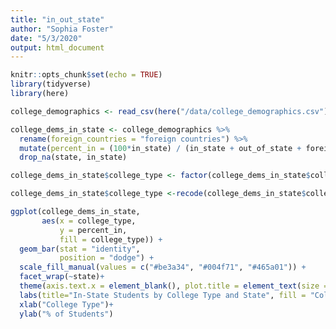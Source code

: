```yaml
---
title: "in_out_state"
author: "Sophia Foster"
date: "5/3/2020"
output: html_document
---
```


```r
knitr::opts_chunk$set(echo = TRUE)
library(tidyverse)
library(here)
```

```r
college_demographics <- read_csv(here("/data/college_demographics.csv"))
```

```r
college_dems_in_state <- college_demographics %>%
  rename(foreign_countries = "foreign countries") %>%
  mutate(percent_in = (100*in_state) / (in_state + out_of_state + foreign_countries + unknown_residence))%>%
  drop_na(state, in_state)

college_dems_in_state$college_type <- factor(college_dems_in_state$college_type, levels = c("Public, 2-year", "Public, 4-year or above", "Private not-for-profit, 4-year or above"))
```

```r
college_dems_in_state$college_type <-recode(college_dems_in_state$college_type, "Private not-for-profit, 4-year or above" = "Private, 4-Year or above")
```

```r
ggplot(college_dems_in_state, 
       aes(x = college_type, 
           y = percent_in,
           fill = college_type)) + 
  geom_bar(stat = "identity", 
           position = "dodge") +
  scale_fill_manual(values = c("#be3a34", "#004f71", "#465a01")) +
  facet_wrap(~state)+
  theme(axis.text.x = element_blank(), plot.title = element_text(size = 24), axis.title=element_text(size=18), legend.text=element_text(size=16), legend.title=element_text(size=18))+
  labs(title="In-State Students by College Type and State", fill = "College Type")+
  xlab("College Type")+
  ylab("% of Students")

```

